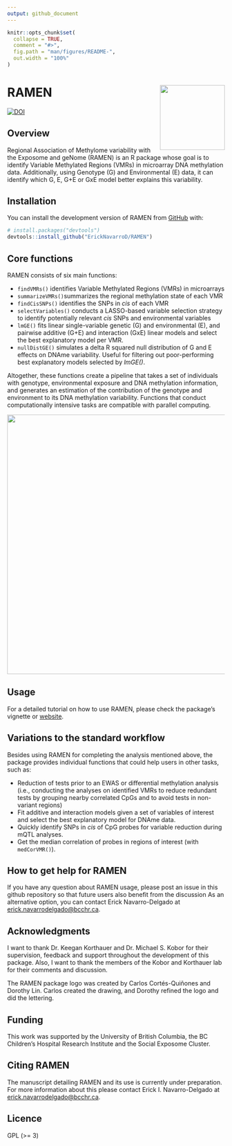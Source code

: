 ```yaml
---
output: github_document
---
```


<!-- README.md is generated from README.Rmd. Please edit that file -->

```r
knitr::opts_chunk$set(
  collapse = TRUE,
  comment = "#>",
  fig.path = "man/figures/README-",
  out.width = "100%"
)
```

# RAMEN <a href="https://github.com/ErickNavarroD/RAMEN"><img src="man/figures/logo.png" align="right" height="150"/></a>

<!-- badges: start -->
[![DOI](https://zenodo.org/badge/585986641.svg)](https://zenodo.org/badge/latestdoi/585986641)
<!-- badges: end -->

## Overview

Regional Association of Methylome variability with the Exposome and geNome (RAMEN) is an R package whose goal is to identify Variable Methylated Regions (VMRs) in microarray DNA methylation data. Additionally, using Genotype (G) and Environmental (E) data, it can identify which G, E, G+E or GxE model better explains this variability.

## Installation

You can install the development version of RAMEN from [GitHub](https://github.com/) with:

``` r
# install.packages("devtools")
devtools::install_github("ErickNavarroD/RAMEN")
```

## Core functions

RAMEN consists of six main functions:

-   `findVMRs()` identifies Variable Methylated Regions (VMRs) in microarrays
-   `summarizeVMRs()`summarizes the regional methylation state of each VMR
-   `findCisSNPs()` identifies the SNPs in *cis* of each VMR
-   `selectVariables()` conducts a LASSO-based variable selection strategy to identify potentially relevant *cis* SNPs and environmental variables
-   `lmGE()` fits linear single-variable genetic (G) and environmental (E), and pairwise additive (G+E) and interaction (GxE) linear models and select the best explanatory model per VMR.
-   `nullDistGE()` simulates a delta R squared null distribution of G and E effects on DNAme variability. Useful for filtering out poor-performing best explanatory models selected by *lmGE()*.

Altogether, these functions create a pipeline that takes a set of individuals with genotype, environmental exposure and DNA methylation information, and generates an estimation of the contribution of the genotype and environment to its DNA methylation variability. Functions that conduct computationally intensive tasks are compatible with parallel computing. 

<img src="man/figures/RAMEN_pipeline.png" width="600"/>

## Usage

For a detailed tutorial on how to use RAMEN, please check the package's vignette or [website](https://ericknavarrod.github.io/RAMEN/articles/RAMEN.html). 

## Variations to the standard workflow

Besides using RAMEN for completing the analysis mentioned above, the package provides individual functions that could help users in other tasks, such as: 

  -   Reduction of tests prior to an EWAS or differential methylation analysis (i.e., conducting the analyses on identified VMRs to reduce redundant tests by grouping nearby correlated CpGs and to avoid tests in non-variant regions)
  -   Fit additive and interaction models given a set of variables of interest and select the best explanatory model for DNAme data. 
  -   Quickly identify SNPs in *cis* of CpG probes for variable reduction during mQTL analyses.
  -   Get the median correlation of probes in regions of interest (with `medCorVMR()`).

## How to get help for RAMEN

If you have any question about RAMEN usage, please post an issue in this github repository so that future users also benefit from the discussion As an alternative option, you can contact Erick Navarro-Delgado at [erick.navarrodelgado\@bcchr.ca](mailto:erick.navarrodelgado@bcchr.ca){.email}.

## Acknowledgments

I want to thank Dr. Keegan Korthauer and Dr. Michael S. Kobor for their supervision, feedback and support throughout the development of this package. Also, I want to thank the members of the Kobor and Korthauer lab for their comments and discussion.

The RAMEN package logo was created by Carlos Cortés-Quiñones and Dorothy Lin. Carlos created the drawing, and Dorothy refined the logo and did the lettering.

## Funding

This work was supported by the University of British Columbia, the BC Children's Hospital Research Institute and the Social Exposome Cluster.

## Citing RAMEN

The manuscript detailing RAMEN and its use is currently under preparation. For more information about this please contact Erick I. Navarro-Delgado at [erick.navarrodelgado\@bcchr.ca](mailto:erick.navarrodelgado@bcchr.ca){.email}.

## Licence

GPL (\>= 3)
